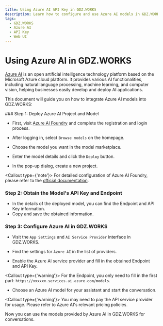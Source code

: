 ```yaml
---
title: Using Azure AI API Key in GDZ.WORKS
description: Learn how to configure and use Azure AI models in GDZ.WORKS, get the API key, and start a conversation.
tags:
  - GDZ.WORKS
  - Azure AI
  - API Key
  - Web UI
---
```


# Using Azure AI in GDZ.WORKS

[Azure AI](https://azure.microsoft.com) is an open artificial intelligence technology platform based on the Microsoft Azure cloud platform. It provides various AI functionalities, including natural language processing, machine learning, and computer vision, helping businesses easily develop and deploy AI applications.

This document will guide you on how to integrate Azure AI models into GDZ.WORKS:

<Steps>
  ### Step 1: Deploy Azure AI Project and Model

  - First, visit [Azure AI Foundry](https://ai.azure.com/) and complete the registration and login process.

  - After logging in, select `Browse models` on the homepage.

  - Choose the model you want in the model marketplace.

  - Enter the model details and click the `Deploy` button.

  - In the pop-up dialog, create a new project.

  <Callout type={'note'}>
    For detailed configuration of Azure AI Foundry, please refer to the [official documentation](https://learn.microsoft.com/azure/ai-foundry/model-inference/).
  </Callout>

  ### Step 2: Obtain the Model's API Key and Endpoint

  - In the details of the deployed model, you can find the Endpoint and API Key information.
  - Copy and save the obtained information.

  ### Step 3: Configure Azure AI in GDZ.WORKS

  - Visit the `App Settings` and `AI Service Provider` interface in GDZ.WORKS.

  - Find the settings for `Azure AI` in the list of providers.

  - Enable the Azure AI service provider and fill in the obtained Endpoint and API Key.

  <Callout type={'warning'}>
    For the Endpoint, you only need to fill in the first part: `https://xxxxxx.services.ai.azure.com/models`.
  </Callout>

  - Choose an Azure AI model for your assistant and start the conversation.

  <Callout type={'warning'}>
    You may need to pay the API service provider for usage. Please refer to Azure AI's relevant pricing policies.
  </Callout>
</Steps>

Now you can use the models provided by Azure AI in GDZ.WORKS for conversations.
